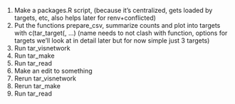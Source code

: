 1. Make a packages.R script, (because it's centralized, gets loaded by targets, etc, also helps later for renv+conflicted)
1. Put the functions prepare_csv, summarize counts and plot into targets with c(tar_target(, ...) (name needs to not clash with function, options for targets we'll look at in detail later but for now simple just 3 targets)
1. Run tar_visnetwork
1. Run tar_make
1. Run tar_read
1. Make an edit to something
1. Rerun tar_visnetwork
1. Rerun tar_make
1. Run tar_read
